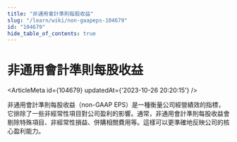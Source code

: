 ```yaml
---
title: "非通用會計準則每股收益"
slug: "/learn/wiki/non-gaapeps-104679"
id: "104679"
hide_table_of_contents: true
---
```



# 非通用會計準則每股收益

<ArticleMeta id={104679} updatedAt={'2023-10-26 20:20:15'} />
<div className='border-solid border-b border-t-0 my-4 border-[var(--ifm-color-gray-300)]' />

非通用會計準則每股收益（non-GAAP EPS）是一種衡量公司經營績效的指標，它排除了一些非經常性項目對公司盈利的影響。通常，非通用會計準則每股收益會剔除特殊項目、非經常性損益、併購相關費用等。這樣可以更準確地反映公司的核心盈利能力。
